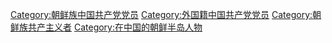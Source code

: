[[Category:朝鲜族中国共产党党员|Category:朝鲜族中国共产党党员]]
[[Category:外国籍中国共产党党员|Category:外国籍中国共产党党员]]
[[Category:朝鲜族共产主义者|Category:朝鲜族共产主义者]]
[[Category:在中国的朝鲜半岛人物|Category:在中国的朝鲜半岛人物]]